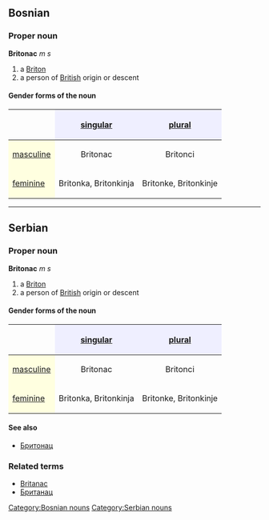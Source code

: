 ==Bosnian==
===Proper noun===
'''Britonac''' ''m s''
#a [[Briton]]
#a person of [[British]] origin or descent
====Gender forms of the noun====
{| border="1" cellpadding="4" cellspacing="0"
!
! style="background-color: #EFEFFF" align="center"|[[singular]]
! style="background-color: #EFEFFF" align="center"|[[plural]]
|-
! style="background-color: #FFFFE0" align="left"|[[masculine]]
| align="center"|Britonac
| align="center"|Britonci
|-
! style="background-color: #FFFFE0" align="left"|[[feminine]]
| align="center"|Britonka, Britonkinja
| align="center"|Britonke, Britonkinje
|}
[[Category:Bosnian nouns]]
----
==Serbian==
===Proper noun===
'''Britonac''' ''m s''
#a [[Briton]]
#a person of [[British]] origin or descent
====Gender forms of the noun====
{| border="1" cellpadding="4" cellspacing="0"
!
! style="background-color: #EFEFFF" align="center"|[[singular]]
! style="background-color: #EFEFFF" align="center"|[[plural]]
|-
! style="background-color: #FFFFE0" align="left"|[[masculine]]
| align="center"|Britonac
| align="center"|Britonci
|-
! style="background-color: #FFFFE0" align="left"|[[feminine]]
| align="center"|Britonka, Britonkinja
| align="center"|Britonke, Britonkinje
|}
====See also====
*[[Бритонац]]
===Related terms===
*[[Britanac]]
*[[Британац]]
[[Category:Serbian nouns]]